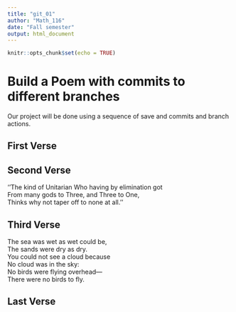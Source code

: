 ```yaml
---
title: "git_01"
author: "Math_116"
date: "Fall semester"
output: html_document
---
```


```r
knitr::opts_chunk$set(echo = TRUE)
```
# Build a Poem with commits to different branches
Our project will be done using a sequence of save and commits and branch actions.
<!-- Do not modify or change any text in "!--" bracketed areas such as this --- these are instructions to
you, if you change any of this the git program will notice it and compromise your git merging strategy !-->

## First Verse 
<!--Put the first five lines of a poem by Lewis Carrol in this section!-->

## Second Verse
<!--Put the first five lines of a poem by Robert Frost here!-->

‘’The kind of Unitarian Who having by elimination got  
From many gods to Three, and Three to One,  
Thinks why not taper off to none at all.’’  

## Third Verse
<!--Put the first two verses of The Walrus and the Carpenter here!-->

The sea was wet as wet could be,  
The sands were dry as dry.  
You could not see a cloud because  
No cloud was in the sky:  
No birds were flying overhead—  
There were no birds to fly.  

## Last Verse
<!--Put a short poem of your choice 8-20 lines,here!-->
